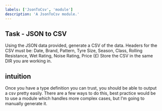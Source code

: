 ```yaml
---
labels: ['JsonToCsv', 'module']
description: 'A JsonToCsv module.'
---
```


##  Task - JSON to CSV
Using the JSON data provided, generate a CSV of the data. Headers for the CSV must be:
Date, Brand, Pattern, Tyre Size, Season, Class, Rolling Resistance, Wet Rating, Noise Rating, Price (£)
Store the CSV in the same DIR you are working in.

## intuition

Once you have a type definition you can trust, you should be able to output a csv pretty easily.
There are a few ways to do this, best practice would be to use a module which handles more complex cases, but I'm going to manually generate it.
